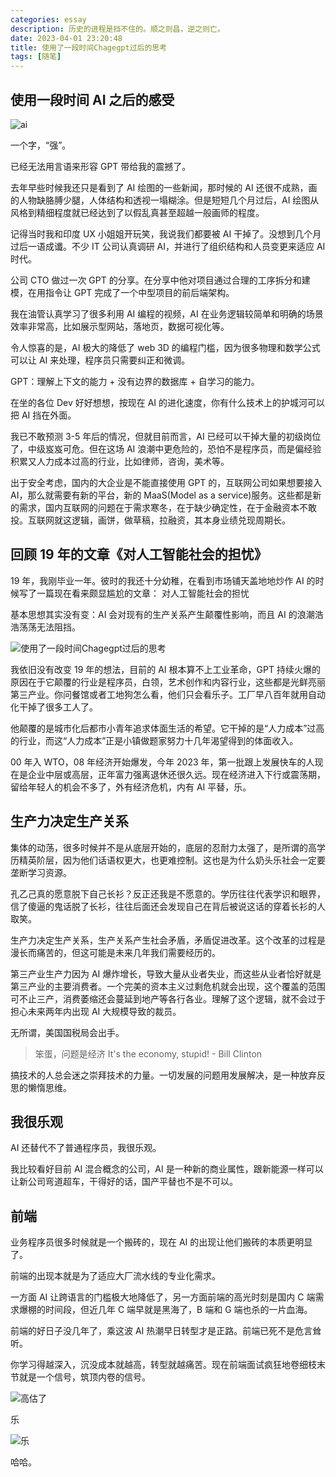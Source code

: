 ```yaml
---
categories: essay
description: 历史的进程是挡不住的。顺之则昌，逆之则亡。
date: 2023-04-01 23:20:48
title: 使用了一段时间Chagegpt过后的思考
tags: [随笔]
---
```



## 使用一段时间 AI 之后的感受

![ai](./ai.jpeg)

一个字，“强”。

已经无法用言语来形容 GPT 带给我的震撼了。

去年早些时候我还只是看到了 AI 绘图的一些新闻，那时候的 AI 还很不成熟，画的人物缺胳膊少腿，人体结构和透视一塌糊涂。但是短短几个月过后，AI 绘图从风格到精细程度就已经达到了以假乱真甚至超越一般画师的程度。

记得当时我和印度 UX 小姐姐开玩笑，我说我们都要被 AI 干掉了。没想到几个月过后一语成谶。不少 IT 公司认真调研 AI，并进行了组织结构和人员变更来适应 AI 时代。

公司 CTO 做过一次 GPT 的分享。在分享中他对项目通过合理的工序拆分和建模，在用指令让 GPT 完成了一个中型项目的前后端架构。

我在油管认真学习了很多利用 AI 编程的视频，AI 在业务逻辑较简单和明确的场景效率非常高，比如展示型网站，落地页，数据可视化等。

令人惊喜的是，AI 极大的降低了 web 3D 的编程门槛，因为很多物理和数学公式可以让 AI 来处理，程序员只需要纠正和微调。

GPT：理解上下文的能力 + 没有边界的数据库 + 自学习的能力。

在坐的各位 Dev 好好想想，按现在 AI 的进化速度，你有什么技术上的护城河可以把 AI 挡在外面。

我已不敢预测 3-5 年后的情况，但就目前而言，AI 已经可以干掉大量的初级岗位了，中级岌岌可危。但在这场 AI 浪潮中更危险的，恐怕不是程序员，而是偏经验积累又人力成本过高的行业，比如律师，咨询，美术等。

出于安全考虑，国内的大企业是不能直接使用 GPT 的，互联网公司如果想要接入 AI，那么就需要有新的平台，新的 MaaS(Model as a service)服务。这些都是新的需求，国内互联网的问题在于需求寒冬，在于缺少确定性，在于金融资本不敢投。互联网就这逻辑，画饼，做草稿，拉融资，其本身业绩兑现周期长。

## 回顾 19 年的文章《对人工智能社会的担忧》

19 年，我刚毕业一年。彼时的我还十分幼稚，在看到市场铺天盖地地炒作 AI 的时候写了一篇现在看来颇显尴尬的文章： <Link to="/essay/对人工智能社会的担忧/">对人工智能社会的担忧</Link>

基本思想其实没有变：AI 会对现有的生产关系产生颠覆性影响，而且 AI 的浪潮浩浩荡荡无法阻挡。

![使用了一段时间Chagegpt过后的思考](./使用了一段时间Chagegpt过后的思考.png)

我依旧没有改变 19 年的想法，目前的 AI 根本算不上工业革命，GPT 持续火爆的原因在于它颠覆的行业是程序员，白领，艺术创作和内容行业，这些都是光鲜亮丽第三产业。你问餐馆或者工地狗怎么看，他们只会看乐子。工厂早八百年就用自动化干掉了很多工人了。

他颠覆的是城市化后都市小青年追求体面生活的希望。它干掉的是“人力成本”过高的行业，而这“人力成本”正是小镇做题家努力十几年渴望得到的体面收入。

00 年入 WTO，08 年经济开始爆发，今年 2023 年，第一批跟上发展快车的人现在是企业中层或高层，正年富力强离退休还很久远。现在经济进入下行或震荡期，留给年轻人的机会不多了，外有经济危机，内有 AI 平替，乐。

## 生产力决定生产关系

集体的动荡，很多时候并不是从底层开始的，底层的忍耐力太强了，是所谓的高学历精英阶层，因为他们话语权更大，也更难控制。这也是为什么奶头乐社会一定要垄断学习资源。

孔乙己真的愿意脱下自己长衫？反正还我是不愿意的。学历往往代表学识和眼界，信了傻逼的鬼话脱了长衫，往往后面还会发现自己在背后被说这话的穿着长衫的人取笑。

生产力决定生产关系，生产关系产生社会矛盾，矛盾促进改革。这个改革的过程是漫长而痛苦的，但这可能是未来几年我们需要经历的。

第三产业生产力因为 AI 爆炸增长，导致大量从业者失业，而这些从业者恰好就是第三产业的主要消费者。一个完美的资本主义过剩危机就会出现，这个覆盖的范围可不止三产，消费萎缩还会蔓延到地产等各行各业。理解了这个逻辑，就不会过于担心未来两年内出现 AI 大规模导致的裁员。

无所谓，美国国税局会出手。

> 笨蛋，问题是经济 It's the economy, stupid! - Bill Clinton

搞技术的人总会迷之崇拜技术的力量。一切发展的问题用发展解决，是一种放弃反思的懒惰思维。

## 我很乐观

AI 还替代不了普通程序员，我很乐观。

我比较看好目前 AI 混合概念的公司，AI 是一种新的商业属性，跟新能源一样可以让新公司弯道超车，干得好的话，国产平替也不是不可以。

## 前端

业务程序员很多时候就是一个搬砖的，现在 AI 的出现让他们搬砖的本质更明显了。

前端的出现本就是为了适应大厂流水线的专业化需求。

一方面 AI 让跨语言的门槛极大地降低了，另一方面前端的高光时刻是国内 C 端需求爆棚的时间段，但近几年 C 端早就是黑海了，B 端和 G 端也杀的一片血海。

前端的好日子没几年了，乘这波 AI 热潮早日转型才是正路。前端已死不是危言耸听。

你学习得越深入，沉没成本就越高，转型就越痛苦。现在前端面试疯狂地卷细枝末节就是一个信号，筑顶内卷的信号。

![高估了](./haha.jpeg)

乐

![乐](./le.jpeg)

哈哈。
